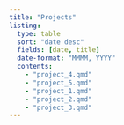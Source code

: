 ```yaml
---
title: "Projects"
listing:
  type: table
  sort: "date desc"
  fields: [date, title]
  date-format: "MMMM, YYYY"
  contents:
    - "project_4.qmd"
    - "project_5.qmd"
    - "project_1.qmd"
    - "project_2.qmd"
    - "project_3.qmd"
---
```

